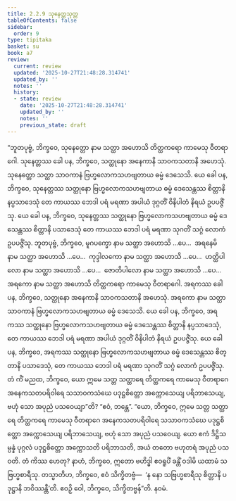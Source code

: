 ```yaml
---
title: 2.2.9 သုနေတ္တသုတ္တ
tableOfContents: false
sidebar:
  order: 9
type: tipitaka
basket: su
book: a7
review:
  current: review
  updated: '2025-10-27T21:48:28.314741'
  updated_by: ''
  notes: ''
  history:
  - state: review
    date: '2025-10-27T21:48:28.314741'
    updated_by: ''
    notes: ''
    previous_state: draft
---
```



<ReviewStatus review={frontmatter.review} showDetails={true} />

<HypothesisAnnotation frontmatter={frontmatter} />

<DynamicBreadcrumb />

<Division number="73" book="a7" e="ch" v="16" p="500">

<Paragraph number="588" book="a7">
“ဘူတပုဗ္ဗံ, ဘိက္ခဝေ, သုနေတ္တော နာမ သတ္ထာ အဟောသိ တိတ္ထကရော ကာမေသု ဝီတရာဂေါ. သုနေတ္တဿ ခေါ ပန, ဘိက္ခဝေ, သတ္ထုနော အနေကာနိ သာဝကသတာနိ အဟေသုံ. သုနေတ္တော သတ္ထာ သာဝကာနံ ဗြဟ္မလောကသဟဗျတာယ ဓမ္မံ ဒေသေသိ. ယေ ခေါ ပန, ဘိက္ခဝေ, သုနေတ္တဿ သတ္ထုနော ဗြဟ္မလောကသဟဗျတာယ ဓမ္မံ ဒေသေန္တဿ စိတ္တာနိ နပ္ပသာဒေသုံ တေ ကာယဿ ဘေဒါ ပရံ မရဏာ အပါယံ ဒုဂ္ဂတိံ ဝိနိပါတံ နိရယံ ဥပပဇ္ဇိံသု. ယေ ခေါ ပန, ဘိက္ခဝေ, သုနေတ္တဿ သတ္ထုနော ဗြဟ္မလောကသဟဗျတာယ ဓမ္မံ ဒေသေန္တဿ စိတ္တာနိ ပသာဒေသုံ တေ ကာယဿ ဘေဒါ ပရံ မရဏာ သုဂတိံ သဂ္ဂံ လောကံ ဥပပဇ္ဇိံသု.
</Paragraph>

<Paragraph number="589" book="a7">
ဘူတပုဗ္ဗံ, ဘိက္ခဝေ, မူဂပက္ခော နာမ သတ္ထာ အဟောသိ …ပေ…  အရနေမိ နာမ သတ္ထာ အဟောသိ …ပေ…  ကုဒ္ဒါလကော နာမ သတ္ထာ အဟောသိ …ပေ…  ဟတ္ထိပါလော နာမ သတ္ထာ အဟောသိ …ပေ…  ဇောတိပါလော နာမ သတ္ထာ အဟောသိ …ပေ…  အရကော နာမ သတ္ထာ အဟောသိ တိတ္ထကရော ကာမေသု ဝီတရာဂေါ. အရကဿ ခေါ ပန, ဘိက္ခဝေ, သတ္ထုနော အနေကာနိ သာဝကသတာနိ အဟေသုံ. အရကော နာမ သတ္ထာ သာဝကာနံ ဗြဟ္မလောကသဟဗျတာယ ဓမ္မံ ဒေသေသိ. ယေ ခေါ ပန, ဘိက္ခဝေ, အရကဿ သတ္ထုနော ဗြဟ္မလောကသဟဗျတာယ ဓမ္မံ ဒေသေန္တဿ စိတ္တာနိ နပ္ပသာဒေသုံ, တေ ကာယဿ ဘေဒါ ပရံ မရဏာ အပါယံ ဒုဂ္ဂတိံ ဝိနိပါတံ နိရယံ ဥပပဇ္ဇိံသု. ယေ ခေါ ပန, ဘိက္ခဝေ, အရကဿ သတ္ထုနော ဗြဟ္မလောကသဟဗျတာယ ဓမ္မံ ဒေသေန္တဿ စိတ္တာနိ ပသာဒေသုံ, တေ ကာယဿ ဘေဒါ ပရံ မရဏာ သုဂတိံ သဂ္ဂံ လောကံ ဥပပဇ္ဇိံသု.
</Paragraph>

<Paragraph number="590" book="a7">
တံ ကိံ မညထ, ဘိက္ခဝေ, ယော ဣမေ သတ္တ သတ္ထာရေ တိတ္ထကရေ ကာမေသု ဝီတရာဂေ အနေကသတပရိဝါရေ သသာဝကသံဃေ ပဒုဋ္ဌစိတ္တော အက္ကောသေယျ ပရိဘာသေယျ, ဗဟုံ သော အပုညံ ပသဝေယျာ”တိ? “ဧဝံ, ဘန္တေ”. “ယော, ဘိက္ခဝေ, ဣမေ သတ္တ သတ္ထာရေ တိတ္ထကရေ ကာမေသု ဝီတရာဂေ အနေကသတပရိဝါရေ သသာဝကသံဃေ ပဒုဋ္ဌစိတ္တော အက္ကောသေယျ ပရိဘာသေယျ, ဗဟုံ သော အပုညံ ပသဝေယျ. ယော ဧကံ ဒိဋ္ဌိသမ္ပန္နံ ပုဂ္ဂလံ ပဒုဋ္ဌစိတ္တော အက္ကောသတိ ပရိဘာသတိ, အယံ တတော ဗဟုတရံ အပုညံ ပသဝတိ. တံ ကိဿ ဟေတု? နာဟံ, ဘိက္ခဝေ, ဣတော ဗဟိဒ္ဓါ ဧဝရူပိံ ခန္တိံ ဝဒါမိ ယထာမံ သဗြဟ္မစာရီသု.
</Paragraph>

<Paragraph number="591" book="a7">
တသ္မာတိဟ, ဘိက္ခဝေ, ဧဝံ သိက္ခိတဗ္ဗံ—  ‘န နော သဗြဟ္မစာရီသု စိတ္တာနိ ပဒုဋ္ဌာနိ ဘဝိဿန္တီ’တိ. ဧဝဉှိ ဝေါ, ဘိက္ခဝေ, သိက္ခိတဗ္ဗန်”တိ.

</Paragraph>
</Division>

<Paragraph number="592" type="center" book="a7">
နဝမံ.
</Paragraph>